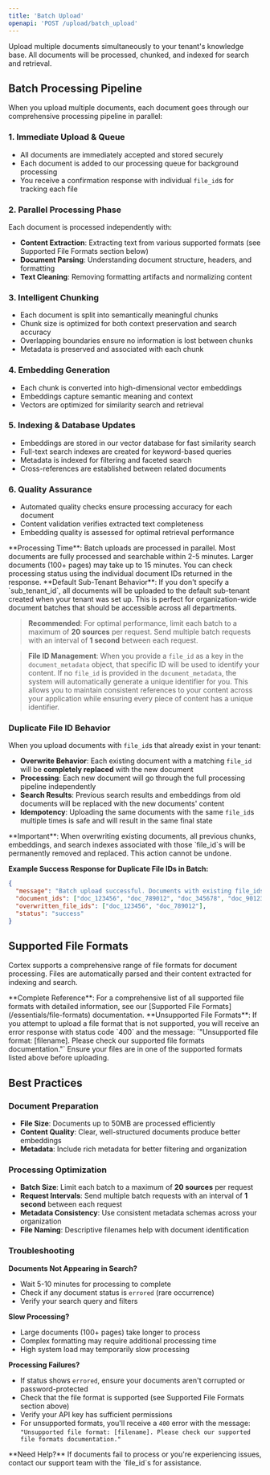 ```yaml
---
title: 'Batch Upload'
openapi: 'POST /upload/batch_upload'
---
```


Upload multiple documents simultaneously to your tenant's knowledge base. All documents will be processed, chunked, and indexed for search and retrieval.

## Batch Processing Pipeline

When you upload multiple documents, each document goes through our comprehensive processing pipeline in parallel:

### 1. **Immediate Upload & Queue**
- All documents are immediately accepted and stored securely
- Each document is added to our processing queue for background processing
- You receive a confirmation response with individual `file_id`s for tracking each file

### 2. **Parallel Processing Phase**
Each document is processed independently with:
- **Content Extraction**: Extracting text from various supported formats (see Supported File Formats section below)
- **Document Parsing**: Understanding document structure, headers, and formatting
- **Text Cleaning**: Removing formatting artifacts and normalizing content

### 3. **Intelligent Chunking**
- Each document is split into semantically meaningful chunks
- Chunk size is optimized for both context preservation and search accuracy
- Overlapping boundaries ensure no information is lost between chunks
- Metadata is preserved and associated with each chunk

### 4. **Embedding Generation**
- Each chunk is converted into high-dimensional vector embeddings
- Embeddings capture semantic meaning and context
- Vectors are optimized for similarity search and retrieval

### 5. **Indexing & Database Updates**
- Embeddings are stored in our vector database for fast similarity search
- Full-text search indexes are created for keyword-based queries
- Metadata is indexed for filtering and faceted search
- Cross-references are established between related documents

### 6. **Quality Assurance**
- Automated quality checks ensure processing accuracy for each document
- Content validation verifies extracted text completeness
- Embedding quality is assessed for optimal retrieval performance

<Note>
**Processing Time**: Batch uploads are processed in parallel. Most documents are fully processed and searchable within 2-5 minutes. Larger documents (100+ pages) may take up to 15 minutes. You can check processing status using the individual document IDs returned in the response.
</Note>

<Note>
**Default Sub-Tenant Behavior**: If you don't specify a `sub_tenant_id`, all documents will be uploaded to the default sub-tenant created when your tenant was set up. This is perfect for organization-wide document batches that should be accessible across all departments.
</Note>

> **Recommended**: For optimal performance, limit each batch to a maximum of **20 sources** per request. Send multiple batch requests with an interval of **1 second** between each request.

> **File ID Management**: When you provide a `file_id` as a key in the `document_metadata` object, that specific ID will be used to identify your content. If no `file_id` is provided in the `document_metadata`, the system will automatically generate a unique identifier for you. This allows you to maintain consistent references to your content across your application while ensuring every piece of content has a unique identifier.

### **Duplicate File ID Behavior**

When you upload documents with `file_id`s that already exist in your tenant:

- **Overwrite Behavior**: Each existing document with a matching `file_id` will be **completely replaced** with the new document
- **Processing**: Each new document will go through the full processing pipeline independently
- **Search Results**: Previous search results and embeddings from old documents will be replaced with the new documents' content
- **Idempotency**: Uploading the same documents with the same `file_id`s multiple times is safe and will result in the same final state

<Warning>
**Important**: When overwriting existing documents, all previous chunks, embeddings, and search indexes associated with those `file_id`s will be permanently removed and replaced. This action cannot be undone.
</Warning>

**Example Success Response for Duplicate File IDs in Batch:**
```json
{
  "message": "Batch upload successful. Documents with existing file_ids have been overwritten.",
  "document_ids": ["doc_123456", "doc_789012", "doc_345678", "doc_901234"],
  "overwritten_file_ids": ["doc_123456", "doc_789012"],
  "status": "success"
}
```

## Supported File Formats

Cortex supports a comprehensive range of file formats for document processing. Files are automatically parsed and their content extracted for indexing and search.

<Info>
**Complete Reference**: For a comprehensive list of all supported file formats with detailed information, see our [Supported File Formats](/essentials/file-formats) documentation.
</Info>

<Warning>
**Unsupported File Formats**: If you attempt to upload a file format that is not supported, you will receive an error response with status code `400` and the message: `"Unsupported file format: [filename]. Please check our supported file formats documentation."` Ensure your files are in one of the supported formats listed above before uploading.
</Warning>

## Best Practices

### **Document Preparation**
- **File Size**: Documents up to 50MB are processed efficiently
- **Content Quality**: Clear, well-structured documents produce better embeddings
- **Metadata**: Include rich metadata for better filtering and organization

### **Processing Optimization**
- **Batch Size**: Limit each batch to a maximum of **20 sources** per request
- **Request Intervals**: Send multiple batch requests with an interval of **1 second** between each request
- **Metadata Consistency**: Use consistent metadata schemas across your organization
- **File Naming**: Descriptive filenames help with document identification

### **Troubleshooting**

**Documents Not Appearing in Search?**
- Wait 5-10 minutes for processing to complete
- Check if any document status is `errored` (rare occurrence)
- Verify your search query and filters

**Slow Processing?**
- Large documents (100+ pages) take longer to process
- Complex formatting may require additional processing time
- High system load may temporarily slow processing

**Processing Failures?**
- If status shows `errored`, ensure your documents aren't corrupted or password-protected
- Check that the file format is supported (see Supported File Formats section above)
- Verify your API key has sufficient permissions
- For unsupported formats, you'll receive a `400` error with the message: `"Unsupported file format: [filename]. Please check our supported file formats documentation."`

<Info>
**Need Help?** If documents fail to process or you're experiencing issues, contact our support team with the `file_id`s for assistance.
</Info>
